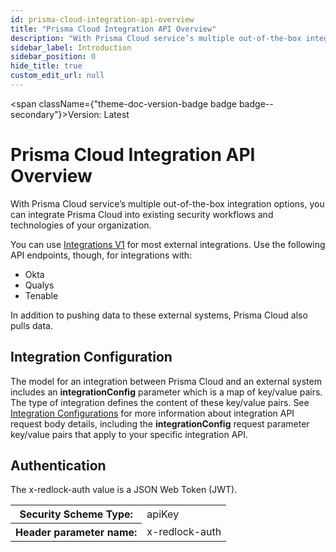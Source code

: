 ```yaml
---
id: prisma-cloud-integration-api-overview
title: "Prisma Cloud Integration API Overview"
description: "With Prisma Cloud service’s multiple out-of-the-box integration options, you can integrate Prisma Cloud into existing"
sidebar_label: Introduction
sidebar_position: 0
hide_title: true
custom_edit_url: null
---
```



<span className={"theme-doc-version-badge badge badge--secondary"}>Version: Latest</span>

<h1 className={"openapi__heading"}>Prisma Cloud Integration API Overview</h1>



With Prisma Cloud service’s multiple out-of-the-box integration options, you can integrate Prisma Cloud into existing 
security workflows and technologies of your organization.

You can use [Integrations V1](/prisma-cloud/api/cspm/integrations) for most external integrations. Use the following API endpoints, though, for 
integrations with:

* Okta
* Qualys
* Tenable

In addition to pushing data to these external systems, Prisma Cloud also pulls data.
         
## Integration Configuration
The model for an integration between Prisma Cloud and an external system includes an **integrationConfig** parameter which 
is a map of key/value pairs. The type of integration defines the content of these key/value pairs.
See [Integration Configurations](/prisma-cloud/api/cspm/api-integration-config) for more information about integration API 
request body details, including the **integrationConfig** request parameter key/value pairs that apply to your 
specific integration API.


<div style={{"marginBottom":"2rem"}}><h2 id={"authentication"} style={{"marginBottom":"1rem"}}>Authentication</h2><SchemaTabs className={"openapi-tabs__security-schemes"}><TabItem label={"API Key: x-redlock-auth"} value={"x-redlock-auth"}>

The x-redlock-auth value is a JSON Web Token (JWT).

<div><table><tbody><tr><th>Security Scheme Type:</th><td>apiKey</td></tr><tr><th>Header parameter name:</th><td>x-redlock-auth</td></tr></tbody></table></div></TabItem></SchemaTabs></div>
      